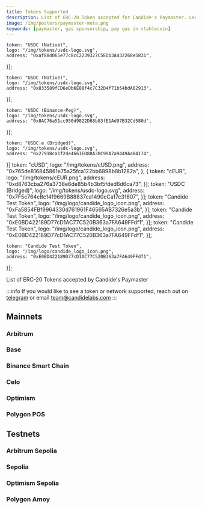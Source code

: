 ```yaml
---
title: Tokens Supported
description: List of ERC-20 Token accepted for Candide's Paymaster. Learn about sponsoring gas, and how to enable gas payments in stablecoins
image: /img/posters/paymaster-meta.png
keywords: [paymaster, gas sponsorship, pay gas in stablecoin]
---
```



    token: "USDC (Native)",
    logo: "/img/tokens/usdc-logo.svg",
    address: "0xaf88d065e77c8cC2239327C5EDb3A432268e5831",
}];

    token: "USDC (Native)",
    logo: "/img/tokens/usdc-logo.svg",
    address: "0x833589fCD6eDb6E08f4c7C32D4f71b54bdA02913",
}];

    token: "USDC (Binance-Peg)",
    logo: "/img/tokens/usdc-logo.svg",
    address: "0x8AC76a51cc950d9822D68b83fE1Ad97B32Cd580d",
}];

    token: "USDC.e (Bridged)",
    logo: "/img/tokens/usdc-logo.svg",
    address: "0x2791Bca1f2de4661ED88A30C99A7a9449Aa84174",
}]
    token: "cUSD",
    logo: "/img/tokens/cUSD.png",
    address: "0x765de816845861e75a25fca122bb6898b8b1282a",
},
{
    token: "cEUR",
    logo: "/img/tokens/cEUR.png",
    address: "0xd8763cba276a3738e6de85b4b3bf5fded6d6ca73",
}];
    token: "USDC (Bridged)",
    logo: "/img/tokens/usdc-logo.svg",
    address: "0x7F5c764cBc14f9669B88837ca1490cCa17c31607",
}];
    token: "Candide Test Token",
    logo: "/img/logo/candide_logo_icon.png",
    address: "0xFa5854FBf9964330d761961F46565AB7326e5a3b",
}];
    token: "Candide Test Token",
    logo: "/img/logo/candide_logo_icon.png",
    address: "0xE0BD422189D77cD1AC77C520B363a7FA649FFdf1",
}];
    token: "Candide Test Token",
    logo: "/img/logo/candide_logo_icon.png",
    address: "0xE0BD422189D77cD1AC77C520B363a7FA649FFdf1",
}];

    token: "Candide Test Token",
    logo: "/img/logo/candide_logo_icon.png",
    address: "0xE0BD422189D77cD1AC77C520B363a7FA649FFdf1",
}];

List of ERC-20 Tokens accepted by Candide's Paymaster

:::info
If you would like to see a token or network supported, reach out on [telegram](https://t.me/heymarcopolo) or email team@candidelabs.com
:::

## Mainnets

### Arbitrum
<PaymasterSupportedToken items={arbitrumList}/>

### Base
<PaymasterSupportedToken items={baseList}/>

### Binance Smart Chain
<PaymasterSupportedToken items={bscList}/>

### Celo
<PaymasterSupportedToken items={celoList} />

### Optimism
<PaymasterSupportedToken items={optimismList} />

### Polygon POS
<PaymasterSupportedToken items={polygonList} />

## Testnets

### Arbitrum Sepolia
<PaymasterSupportedToken items={arbitrumSepoliaList} />

### Sepolia
<PaymasterSupportedToken items={sepoliaList} />

### Optimism Sepolia
<PaymasterSupportedToken items={optimismSepoliaList} />

### Polygon Amoy
<PaymasterSupportedToken items={amoyList} />



